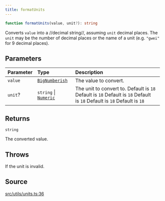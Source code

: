 ```yaml
---
title: formatUnits
---
```


```ts
function formatUnits(value, unit?): string
```

Converts `value` into a //decimal string//, assuming `unit` decimal places. The `unit` may be the number of decimal
places or the name of a unit (e.g. `"gwei"` for 9 decimal places).

## Parameters

| Parameter | Type | Description |
| :------ | :------ | :------ |
| `value` | [`BigNumberish`](/content/type-aliases/BigNumberish) | The value to convert. |
| `unit`? | `string` \| [`Numeric`](/content/type-aliases/Numeric) | The unit to convert to. Default is `18` Default is `18` Default is `18` Default<br />  is `18` Default is `18` Default is `18` |

## Returns

`string`

The converted value.

## Throws

If the unit is invalid.

## Source

[src/utils/units.ts:36](https://github.com/dominant-strategies/quais-6.js/blob/95934f9b18ff90a0666dd9772179b612f2ad5510/src/utils/units.ts#L36)
